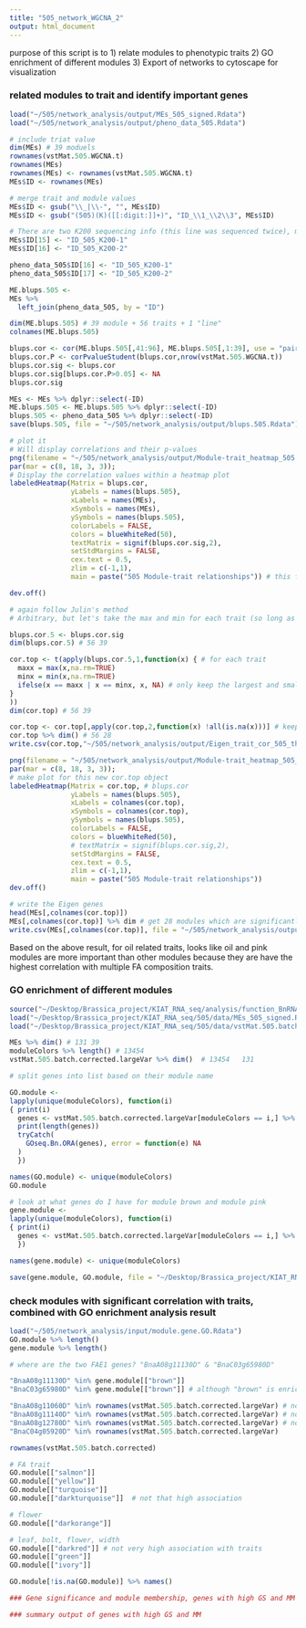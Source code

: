 ```yaml
---
title: "505_network_WGCNA_2"
output: html_document
---
```


purpose of this script is to 
1) relate modules to phenotypic traits
2) GO enrichment of different modules 
3) Export of networks to cytoscape for visualization 

### related modules to trait and identify important genes
```r
load("~/505/network_analysis/output/MEs_505_signed.Rdata")
load("~/505/network_analysis/output/pheno_data_505.Rdata")

# include triat value  
dim(MEs) # 39 moduels 
rownames(vstMat.505.WGCNA.t) 
rownames(MEs) 
rownames(MEs) <- rownames(vstMat.505.WGCNA.t)
MEs$ID <- rownames(MEs)

# merge trait and module values 
MEs$ID <- gsub("\\_|\\-", "", MEs$ID)
MEs$ID <- gsub("(505)(K)([[:digit:]]+)", "ID_\\1_\\2\\3", MEs$ID)

# There are two K200 sequencing info (this line was sequenced twice), modify the name, change the 1st K200 to K200-1, the 2nd to K200-2, for both module and trait info  
MEs$ID[15] <- "ID_505_K200-1"
MEs$ID[16] <- "ID_505_K200-2"

pheno_data_505$ID[16] <- "ID_505_K200-1"
pheno_data_505$ID[17] <- "ID_505_K200-2"

ME.blups.505 <- 
MEs %>% 
  left_join(pheno_data_505, by = "ID") 

dim(ME.blups.505) # 39 module + 56 traits + 1 "line"
colnames(ME.blups.505)

blups.cor <- cor(ME.blups.505[,41:96], ME.blups.505[,1:39], use = "pairwise.complete.obs") # the 1st part is phenotype, 2nd part is the module info, calculate correlation between eigengene and trait value
blups.cor.P <- corPvalueStudent(blups.cor,nrow(vstMat.505.WGCNA.t))
blups.cor.sig <- blups.cor
blups.cor.sig[blups.cor.P>0.05] <- NA 
blups.cor.sig 

MEs <- MEs %>% dplyr::select(-ID) 
ME.blups.505 <- ME.blups.505 %>% dplyr::select(-ID)  
blups.505 <- pheno_data_505 %>% dplyr::select(-ID)  
save(blups.505, file = "~/505/network_analysis/output/blups.505.Rdata")

# plot it 
# Will display correlations and their p-values
png(filename = "~/505/network_analysis/output/Module-trait_heatmap_505.png",width=20, height=16, units="in", res=300)
par(mar = c(8, 18, 3, 3)); 
# Display the correlation values within a heatmap plot
labeledHeatmap(Matrix = blups.cor,
               yLabels = names(blups.505),
               xLabels = names(MEs), 
               xSymbols = names(MEs),
               ySymbols = names(blups.505),
               colorLabels = FALSE,
               colors = blueWhiteRed(50),
               textMatrix = signif(blups.cor.sig,2),
               setStdMargins = FALSE,
               cex.text = 0.5,
               zlim = c(-1,1),
               main = paste("505 Module-trait relationships")) # this figure shows the correlation between traits and eigene gene of different modules, only correlation with P-value smaller than 0.05 were shown with correlation value 

dev.off()    

# again follow Julin's method 
# Arbitrary, but let's take the max and min for each trait (so long as they are significant)

blups.cor.5 <- blups.cor.sig  
dim(blups.cor.5) # 56 39

cor.top <- t(apply(blups.cor.5,1,function(x) { # for each trait 
  maxx = max(x,na.rm=TRUE) 
  minx = min(x,na.rm=TRUE)
  ifelse(x == maxx | x == minx, x, NA) # only keep the largest and smallest correlation for each trait 
}
)) 
dim(cor.top) # 56 39

cor.top <- cor.top[,apply(cor.top,2,function(x) !all(is.na(x)))] # keep modules which have significant correlations with traits
cor.top %>% dim() # 56 28
write.csv(cor.top,"~/505/network_analysis/output/Eigen_trait_cor_505_threshold.csv") 

png(filename = "~/505/network_analysis/output/Module-trait_heatmap_505_cortop.png",width=20, height=16, units="in", res=300)
par(mar = c(8, 18, 3, 3)); 
# make plot for this new cor.top object 
labeledHeatmap(Matrix = cor.top, # blups.cor
               yLabels = names(blups.505),
               xLabels = colnames(cor.top), 
               xSymbols = colnames(cor.top),
               ySymbols = names(blups.505),
               colorLabels = FALSE,
               colors = blueWhiteRed(50),
               # textMatrix = signif(blups.cor.sig,2),
               setStdMargins = FALSE,
               cex.text = 0.5,
               zlim = c(-1,1),
               main = paste("505 Module-trait relationships")) 
dev.off()   

# write the Eigen genes
head(MEs[,colnames(cor.top)]) 
MEs[,colnames(cor.top)] %>% dim # get 28 modules which are significantly correlated with traits 
write.csv(MEs[,colnames(cor.top)], file = "~/505/network_analysis/output/Top_Eigen_genes_505.csv") 
```

Based on the above result, for oil related traits, looks like oil and pink modules are more important than other modules because they are have the highest correlation with multiple FA composition traits. 

### GO enrichment of different modules 
```r
source("~/Desktop/Brassica_project/KIAT_RNA_seq/analysis/function_BnRNAseq.R")  
load("~/Desktop/Brassica_project/KIAT_RNA_seq/505/data/MEs_505_signed.Rdata")
load("~/Desktop/Brassica_project/KIAT_RNA_seq/505/data/vstMat.505.batch.corrected.largeVar.Rdata")  

MEs %>% dim() # 131 39 
moduleColors %>% length() # 13454
vstMat.505.batch.corrected.largeVar %>% dim()  # 13454   131

# split genes into list based on their module name 

GO.module <- 
lapply(unique(moduleColors), function(i)
{ print(i)
  genes <- vstMat.505.batch.corrected.largeVar[moduleColors == i,] %>% rownames()
  print(length(genes))
  tryCatch(
    GOseq.Bn.ORA(genes), error = function(e) NA
  )
  })

names(GO.module) <- unique(moduleColors) 
GO.module 

# look at what genes do I have for module brown and module pink 
gene.module <- 
lapply(unique(moduleColors), function(i)
{ print(i)
  genes <- vstMat.505.batch.corrected.largeVar[moduleColors == i,] %>% rownames()
  })

names(gene.module) <- unique(moduleColors) 

save(gene.module, GO.module, file = "~/Desktop/Brassica_project/KIAT_RNA_seq/505/data/module.gene.GO.Rdata")
```

### check modules with significant correlation with traits, combined with GO enrichment analysis result 
```r
load("~/505/network_analysis/input/module.gene.GO.Rdata")
GO.module %>% length()
gene.module %>% length()

# where are the two FAE1 genes? "BnaA08g11130D" & "BnaC03g65980D"

"BnaA08g11130D" %in% gene.module[["brown"]]
"BnaC03g65980D" %in% gene.module[["brown"]] # although "brown" is enriched for FA, it is not significantly correlated with FA traits. 

"BnaA08g11060D" %in% rownames(vstMat.505.batch.corrected.largeVar) # not detected 
"BnaA08g11140D" %in% rownames(vstMat.505.batch.corrected.largeVar) # not detected 
"BnaA08g12780D" %in% rownames(vstMat.505.batch.corrected.largeVar) # not detected
"BnaC04g05920D" %in% rownames(vstMat.505.batch.corrected.largeVar) 

rownames(vstMat.505.batch.corrected) 

# FA trait
GO.module[["salmon"]]
GO.module[["yellow"]]
GO.module[["turquoise"]]
GO.module[["darkturquoise"]]  # not that high association 

# flower 
GO.module[["darkorange"]] 

# leaf, bolt, flower, width 
GO.module[["darkred"]] # not very high association with traits 
GO.module[["green"]]
GO.module[["ivory"]]  

GO.module[!is.na(GO.module)] %>% names()  

### Gene significance and module membership, genes with high GS and MM are more correlated with certain trait 

### summary output of genes with high GS and MM 


```


